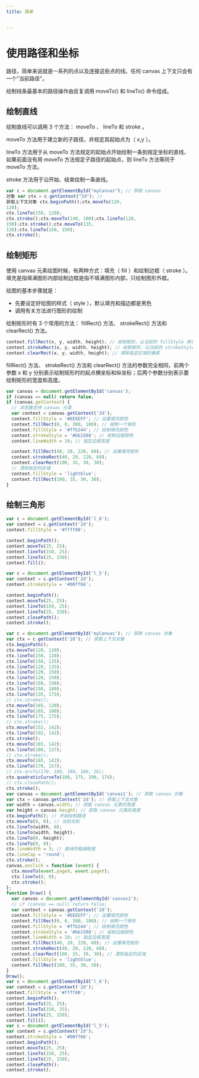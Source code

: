 ```yaml
---
title: 简单


---
```


# 使用路径和坐标

路径，简单来说就是一系列的点以及连接这些点的线。任何 canvas 上下文只会有一个"当前路径"。

绘制线条最基本的路径操作由反复调用 moveTo() 和 lineTo() 命令组成。

## 绘制直线

绘制直线可以调用 3 个方法： moveTo 、 lineTo 和 stroke 。

moveTo 方法用于建立新的子路径，并规定其起始点为（ x,y ）。

lineTo 方法用于从 moveTo 方法规定的起始点开始绘制一条到规定坐标的直线，如果前面没有用 moveTo 方法规定子路径的起始点，则 lineTo 方法等同于 moveTo 方法。

stroke 方法用于沿开始、结束绘制一条直线。

```js
var c = document.getElementById("myCanvas"); // 获取 canvas
对象 var ctx = c.getContext("2d"); //
获取上下文对象 ctx.beginPath();ctx.moveTo(120,
120);
ctx.lineTo(150, 120);
ctx.stroke();ctx.moveTo(140, 100);ctx.lineTo(120,
150);ctx.stroke();ctx.moveTo(135,
120);ctx.lineTo(160, 150);
ctx.stroke();
```

## 绘制矩形

使用 canvas 元素绘图时候，有两种方式：填充（ fill ）和绘制边框（ stroke ）。填充是指填满图形内部绘制边框是指不填满图形内部，只绘制图形外框。

绘图的基本步骤就是：

- 先要设定好绘图的样式（ style ），默认填充和描边都是黑色
- 调用有关方法进行图形的绘制

绘制矩形时有 3 个常用的方法： fillRect() 方法、 strokeRect() 方法和 clearRect() 方法。

```js
context.fillRect(x, y, width, height); // 绘制矩形，以当前的 fillStyle 来填充
context.strokeRect(x, y, width, height); // 绘制矩形，以当前的 strokeStyle来填充
context.clearRect(x, y, width, height); // 清除指定区域的像素
```

fillRect() 方法、 strokeRect() 方法和 clearRect() 方法的参数完全相同，前两个参数 x 和 y 分别表示绘制矩形时的起点横坐标和纵坐标；后两个参数分别表示要绘制矩形的宽度和高度。

```js
var canvas = document.getElementById('canvas');
if (canvas == null) return false;
if (canvas.getContext) {
  // 浏览器支持 canvas 元素
  var context = canvas.getContext('2d');
  context.fillStyle = '#EEEEFF'; // 设置填充颜色
  context.fillRect(0, 0, 300, 100); // 绘制一个矩形
  context.fillStyle = '#ffb244'; // 绘制填充颜色
  context.strokeStyle = '#bb1508'; // 绘制边框颜色
  context.lineWidth = 10; // 指定边框宽度

  context.fillRect(40, 20, 220, 60); // 设置填充矩形
  context.strokeRect(40, 20, 220, 60);
  context.clearRect(100, 35, 30, 30);
  // 清除指定的区域
  context.fillStyle = 'lightblue';
  context.fillRect(100, 35, 30, 30);
}
```

## 绘制三角形

```js
var c = document.getElementById('l_6');
var context = c.getContext('2d');
context.fillStyle = '#ffff00';

context.beginPath();
context.moveTo(25, 25);
context.lineTo(150, 25);
context.lineTo(25, 150);
context.fill();
```

```js
var c = document.getElementById('l_5');
var context = c.getContext('2d');
context.strokeStyle = '#00ff66';

context.beginPath();
context.moveTo(25, 25);
context.lineTo(150, 25);
context.lineTo(25, 150);
context.closePath();
context.stroke();
```

```js
var c = document.getElementById('myCanvas'); // 获取 canvas 对象
var ctx = c.getContext('2d'); // 获取上下文对象
ctx.beginPath();
ctx.moveTo(120, 120);
ctx.lineTo(150, 120);
ctx.lineTo(150, 135);
ctx.lineTo(120, 135);
ctx.lineTo(120, 150);
ctx.lineTo(120, 150);
ctx.lineTo(150, 150);
ctx.lineTo(150, 180);
ctx.lineTo(135, 175);
// ctx.stroke();
ctx.moveTo(165, 120);
ctx.lineTo(165, 180);
ctx.lineTo(175, 175);
// ctx.stroke();
ctx.moveTo(152, 142);
ctx.lineTo(192, 142);
ctx.stroke();
ctx.moveTo(165, 142);
ctx.lineTo(180, 127);
// ctx.stroke();
ctx.moveTo(165, 142);
ctx.lineTo(170, 157);
// ctx.arcTo(170, 180, 180, 180, 26);
ctx.quadraticCurveTo(180, 175, 190, 174);
// ctx.closePath();
ctx.stroke();
var canvas = document.getElementById('canvas1'); // 获取 canvas 对象
var ctx = canvas.getContext('2d'); // 获取上下文对象
var width = canvas.width; // 获取 canvas 元素的宽度
var height = canvas.height; // 获取 canvas 元素的高度
ctx.beginPath(); // 开始绘制路径
ctx.moveTo(0, 0); // 当前光标
ctx.lineTo(width, 0);
ctx.lineTo(width, height);
ctx.lineTo(0, height);
ctx.lineTo(0, 0);
ctx.lineWidth = 3; // 直线的粗细程度
ctx.lineCap = 'round';
ctx.stroke();
canvas.onclick = function (event) {
  ctx.moveTo(event.pageX, event.pageY);
  ctx.lineTo(0, 0);
  ctx.stroke();
};
function Draw() {
  var canvas = document.getElementById('canvas2');
  // if (canvas == null) return false;
  var context = canvas.getContext('2d');
  context.fillStyle = '#EEEEFF'; // 设置填充颜色
  context.fillRect(0, 0, 300, 100); // 绘制一个矩形
  context.fillStyle = '#ffb244'; // 绘制填充颜色
  context.strokeStyle = '#bb1508'; // 绘制边框颜色
  context.lineWidth = 10; // 指定边框宽度
  context.fillRect(40, 20, 220, 60); // 设置填充矩形
  context.strokeRect(40, 20, 220, 60);
  context.clearRect(100, 35, 30, 30); // 清除指定的区域
  context.fillStyle = 'lightblue';
  context.fillRect(100, 35, 30, 30);
}
Draw();
var c = document.getElementById('l_6');
var context = c.getContext('2d');
context.fillStyle = '#ffff00';
context.beginPath();
context.moveTo(25, 25);
context.lineTo(150, 25);
context.lineTo(25, 150);
context.fill();
var c = document.getElementById('l_5');
var context = c.getContext('2d');
context.strokeStyle = '#00ff66';
context.beginPath();
context.moveTo(25, 25);
context.lineTo(150, 25);
context.lineTo(25, 150);
context.closePath();
context.stroke();
```

            